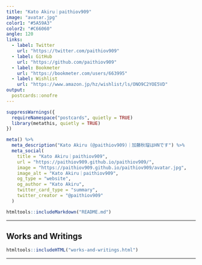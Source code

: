```yaml
---
title: "Kato Akiru｜paithiov909"
image: "avatar.jpg"
color1: "#5A59A3"
color2: "#C66060"
angle: 120
links:
  - label: Twitter
    url: "https://twitter.com/paithiov909"
  - label: GitHub
    url: "https://github.com/paithiov909"
  - label: Bookmeter
    url: "https://bookmeter.com/users/663995"
  - label: Wishlist
    url: "https://www.amazon.jp/hz/wishlist/ls/ONO9C2YOE5VD"
output:
  postcards::onofre
---
```


```r
suppressWarnings({
  requireNamespace("postcards", quietly = TRUE)
  library(metathis, quietly = TRUE)
})

meta() %>%
  meta_description("Kato Akiru (@paithiov909)｜加藤秋瑠はHNです") %>%
  meta_social(
    title = "Kato Akiru｜paithiov909",
    url = "https://paithiov909.github.io/paithiov909/",
    image = "https://paithiov909.github.io/paithiov909/avatar.jpg",
    image_alt = "Kato Akiru｜paithiov909",
    og_type = "website",
    og_author = "Kato Akiru",
    twitter_card_type = "summary",
    twitter_creator = "@paithiov909"
  )
```

```r
htmltools::includeMarkdown("README.md")
```

---

## Works and Writings

```r
htmltools::includeHTML("works-and-writings.html")
```

---

